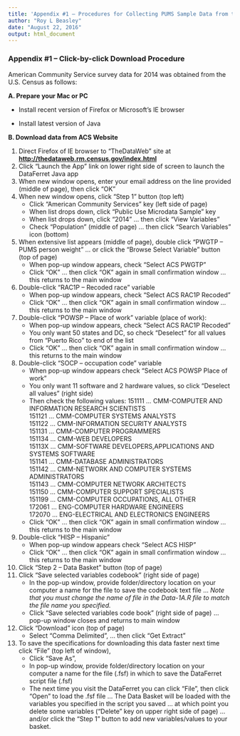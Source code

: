 ```yaml
---
title: 'Appendix #1 — Procedures for Collecting PUMS Sample Data from the 2014 ACS Survey'
author: "Roy L Beasley"
date: "August 22, 2016"
output: html_document
---
```

### Appendix #1 -- Click-by-click Download Procedure

American Community Service survey data for 2014 was obtained from the U.S. Census as follows:

<b>A. Prepare your Mac or PC </b>    

* Install recent version of Firefox or Microsoft's IE browser 

* Install latest version of Java


<b>B. Download data from ACS Website</b>

1. Direct Firefox of IE browser to "TheDataWeb" site at<b> [http://thedataweb.rm.census.gov/index.html](http://thedataweb.rm.census.gov/index.html)</b>
2. Click "Launch the App" link on lower right side of screen to launch the DataFerret Java app
3. When new window opens, enter your email address on the line provided (middle of page), then click "OK"
4. When new window opens, click "Step 1" button (top left)
    + Click "American Community Services" key (left side of page)
    + When list drops down, click "Public Use Microdata Sample" key
    + When list drops down, click "2014" ... then click "View Variables"
    + Check "Population" (middle of page) ... then click "Search Variables" icon (bottom)
    
5. When extensive list appears (middle of page), double click "PWGTP -- PUMS person weight" ... or click the "Browse Select Variable" button (top of page)   
    + When pop-up window appears, check "Select ACS PWGTP"
    + Click "OK" ... then click "OK" again in small confirmation window ... this returns to the main window

6. Double-click "RAC1P -- Recoded race" variable
    + When pop-up window appears, check "Select ACS RAC1P Recoded"
    + Click "OK" ... then click "OK" again in small confirmation window ... this returns to the main window
7. Double-click "POWSP -- Place of work" variable (place of work):   
    + When pop-up window appears, check "Select ACS RAC1P Recoded"
    + You only want 50 states and DC, so check "Deselect" for all values from "Puerto Rico" to end of the list
    + Click "OK" ... then click "OK" again in small confirmation window ... this returns to the main window
8. Double-click "SOCP -- occupation code" variable   
    + When pop-up window appears check "Select ACS POWSP Place of work"
    + You only want 11 software and 2 hardware values, so click "Deselect all values" (right side)
    +  Then check the following values:
151111  ...  CMM-COMPUTER AND INFORMATION RESEARCH SCIENTISTS   
151121  ...  CMM-COMPUTER SYSTEMS ANALYSTS   
151122  ...  CMM-INFORMATION SECURITY ANALYSTS   
151131  ...  CMM-COMPUTER PROGRAMMERS   
151134  ...  CMM-WEB DEVELOPERS   
15113X  ...  CMM-SOFTWARE DEVELOPERS,APPLICATIONS AND SYSTEMS SOFTWARE   
151141  ...  CMM-DATABASE ADMINISTRATORS    
151142  ...  CMM-NETWORK AND COMPUTER SYSTEMS ADMINISTRATORS   
151143  ...  CMM-COMPUTER NETWORK ARCHITECTS   
151150  ...  CMM-COMPUTER SUPPORT SPECIALISTS   
151199  ...  CMM-COMPUTER OCCUPATIONS, ALL OTHER   
172061  ...  ENG-COMPUTER HARDWARE ENGINEERS   
172070  ...  ENG-ELECTRICAL AND ELECTRONICS ENGINEERS
    + Click "OK" ... then click "OK" again in small confirmation window ... this returns to the main window     
9. Double-click "HISP -- Hispanic" 
    + When pop-up window appears check "Select ACS HISP"
    + Click "OK" ... then click "OK" again in small confirmation window ... this returns to the main window

10. Click "Step 2 -- Data Basket" button (top of page)
11. Click "Save selected variables codebook" (right side of page)
    + In the pop-up window, provide folder/directory location on your computer a name for the file to save the codebook text file ... <i>Note that you must change the name of file in the Data-1A.R file to match the file name you specified.</i>
    + Click "Save selected variables code book" (right side of page) ... pop-up window closes and returns to main window
12. Click "Download" icon (top of page) 
    + Select "Comma Delimited",  ... then click "Get Extract"
13. To save the specifications for downloading this data faster next time click "File" (top left of window), 
    + Click "Save As", 
    + In pop-up window, provide folder/directory location on your computer a name for the file (.fsf) in which to save the DataFerret script file (.fsf)
    + The next time you visit the DataFerret you can click "File", then click "Open" to load the .fsf file ... The Data Basket will be loaded with the variables you specified in the script you saved ... at which point you delete some variables ("Delete" key on upper right side of page) ...  and/or click the "Step 1" button to add new variables/values to your basket.
    

